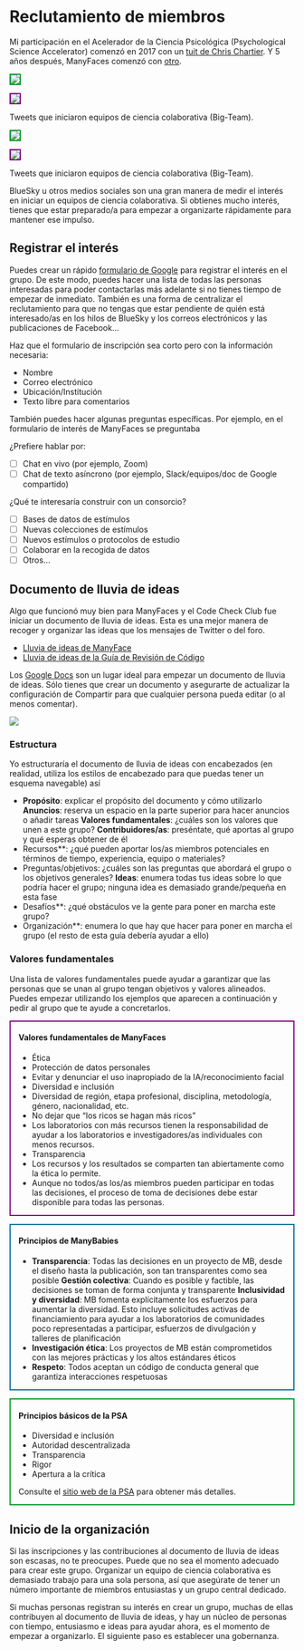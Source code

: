 # Reclutamiento de miembros

Mi participación en el Acelerador de la Ciencia Psicológica (Psychological Science Accelerator) comenzó en 2017 con un [tuit de Chris Chartier](https://twitter.com/CRChartier/status/901500936727781376). Y 5 años después, ManyFaces comenzó con [otro](https://twitter.com/LisaDeBruine/status/1486807497608466435).

::: {#fig-tweets .light-mode layout-ncol=2}

![](images/psa-tweet-light.png){fig-alt="Tweet de Chris Chartier: Es hora de empezar a construir un CERN para la ciencia psicológica" style="border:2px solid #009A2A;"}

![](images/manyfaces-tweet-light.png){fig-alt="Tweet de Lisa DeBruine: Big Team Science está creciendo. Me ha encantado mi participación en @PsySciAcc y creo que equipos como este y @Many_Babies, @BrRepInitiative, @ManyPrimates etc. son el futuro de la ciencia. Así que me he estado preguntando si es el momento de iniciar ManyFaces" style="border:2px solid purple;"}

Tweets que iniciaron equipos de ciencia colaborativa (Big-Team).
:::

::: {#fig-tweets .dark-mode layout-ncol=2}

![](images/psa-tweet-dark.png){fig-alt="Tweet de Chris Chartier: Es hora de empezar a construir un CERN para la ciencia psicológica" style="border:2px solid #009A2A;"}

![](images/manyfaces-tweet-dark.png){fig-alt="Tweet de Lisa DeBruine: Big Team Science está creciendo. Me ha encantado mi participación en @PsySciAcc y creo que equipos como este y @Many_Babies, @BrRepInitiative, @ManyPrimates etc. son el futuro de la ciencia. Así que me he estado preguntando si es el momento de iniciar ManyFaces" style="border:2px solid purple;"}

Tweets que iniciaron equipos de ciencia colaborativa (Big-Team).
:::

BlueSky u otros medios sociales son una gran manera de medir el interés en iniciar un equipos de ciencia colaborativa. Si obtienes mucho interés, tienes que estar preparado/a para empezar a organizarte rápidamente para mantener ese impulso.

## Registrar el interés {#sec-sp-reg-interest}

Puedes crear un rápido [formulario de Google](https://docs.google.com/forms/) para registrar el interés en el grupo. De este modo, puedes hacer una lista de todas las personas interesadas para poder contactarlas más adelante si no tienes tiempo de empezar de inmediato. También es una forma de centralizar el reclutamiento para que no tengas que estar pendiente de quién está interesado/as en los hilos de BlueSky y los correos electrónicos y las publicaciones de Facebook...

Haz que el formulario de inscripción sea corto pero con la información necesaria:

* Nombre
* Correo electrónico
* Ubicación/Institución
* Texto libre para comentarios

También puedes hacer algunas preguntas específicas. Por ejemplo, en el formulario de interés de ManyFaces se preguntaba

¿Prefiere hablar por:

- [ ] Chat en vivo (por ejemplo, Zoom)
- [ ] Chat de texto asíncrono (por ejemplo, Slack/equipos/doc de Google compartido)

¿Qué te interesaría construir con un consorcio?

- [ ] Bases de datos de estímulos
- [ ] Nuevas colecciones de estímulos
- [ ] Nuevos estímulos o protocolos de estudio
- [ ] Colaborar en la recogida de datos
- [ ] Otros...

## Documento de lluvia de ideas

Algo que funcionó muy bien para ManyFaces y el Code Check Club fue iniciar un documento de lluvia de ideas. Esta es una mejor manera de recoger y organizar las ideas que los mensajes de Twitter o del foro. 

* [Lluvia de ideas de ManyFace](https://docs.google.com/document/d/1X6b3am7zwDYXT2-TUR-a85-xG-cdrE8_vz9GICbwAl0/edit)
* [Lluvia de ideas de la Guía de Revisión de Código](https://docs.google.com/document/d/1cqrRDEYkhtZT9QRruZmUnPPN00VEo0fKV7cEyoluMnU/edit)

Los [Google Docs](https://docs.google.com/) son un lugar ideal para empezar un documento de lluvia de ideas. Sólo tienes que crear un documento y asegurarte de actualizar la configuración de Compartir para que cualquier persona pueda editar (o al menos comentar). 

![](images/google-doc-sharing-sp.png){fig-alt="La interfaz de compartir de Google Docs muestra las opciones para Cualquiera con un enlace: Espectador, Comentarista, Editor (marcado)"}

### Estructura

Yo estructuraría el documento de lluvia de ideas con encabezados (en realidad, utiliza los estilos de encabezado para que puedas tener un esquema navegable) así

* **Propósito**: explicar el propósito del documento y cómo utilizarlo
**Anuncios**: reserva un espacio en la parte superior para hacer anuncios o añadir tareas
**Valores fundamentales**: ¿cuáles son los valores que unen a este grupo?
**Contribuidores/as**: preséntate, qué aportas al grupo y qué esperas obtener de él
* Recursos**: ¿qué pueden aportar los/as miembros potenciales en términos de tiempo, experiencia, equipo o materiales?
* Preguntas/objetivos: ¿cuáles son las preguntas que abordará el grupo o los objetivos generales?
**Ideas**: enumera todas tus ideas sobre lo que podría hacer el grupo; ninguna idea es demasiado grande/pequeña en esta fase
* Desafíos**: ¿qué obstáculos ve la gente para poner en marcha este grupo?
* Organización**: enumera lo que hay que hacer para poner en marcha el grupo (el resto de esta guía debería ayudar a ello)

### Valores fundamentales

Una lista de valores fundamentales puede ayudar a garantizar que las personas que se unan al grupo tengan objetivos y valores alineados. Puedes empezar utilizando los ejemplos que aparecen a continuación y pedir al grupo que te ayude a concretarlos.

::: {style="border: 2px solid purple; padding: 0 1em;"}

#### Valores fundamentales de ManyFaces {-}

* Ética 
* Protección de datos personales
* Evitar y denunciar el uso inapropiado de la IA/reconocimiento facial
* Diversidad e inclusión
* Diversidad de región, etapa profesional, disciplina, metodología, género, nacionalidad, etc.
* No dejar que "los ricos se hagan más ricos"
* Los laboratorios con más recursos tienen la responsabilidad de ayudar a los laboratorios e investigadores/as individuales con menos recursos.
* Transparencia
* Los recursos y los resultados se comparten tan abiertamente como la ética lo permite.
* Aunque no todos/as los/as miembros pueden participar en todas las decisiones, el proceso de toma de decisiones debe estar disponible para todas las personas.

:::


::: {style="border: 2px solid #006D97; padding: 0 1em; margin-top: 1em;"}

#### Principios de ManyBabies {-}

* **Transparencia**: Todas las decisiones en un proyecto de MB, desde el diseño hasta la publicación, son tan transparentes como sea posible
**Gestión colectiva**: Cuando es posible y factible, las decisiones se toman de forma conjunta y transparente
**Inclusividad y diversidad**: MB fomenta explícitamente los esfuerzos para aumentar la diversidad. Esto incluye solicitudes activas de financiamiento para ayudar a los laboratorios de comunidades poco representadas a participar, esfuerzos de divulgación y talleres de planificación
* **Investigación ética**: Los proyectos de MB están comprometidos con las mejores prácticas y los altos estándares éticos
* **Respeto**: Todos aceptan un código de conducta general que garantiza interacciones respetuosas

:::

::: {style="border: 2px solid #009A2A; padding: 0 1em; margin-top: 1em;"}

#### Principios básicos de la PSA {-}

* Diversidad e inclusión
* Autoridad descentralizada
* Transparencia
* Rigor
* Apertura a la crítica

Consulte el [sitio web de la PSA](https://psysciacc.org/) para obtener más detalles.

:::

## Inicio de la organización

Si las inscripciones y las contribuciones al documento de lluvia de ideas son escasas, no te preocupes. Puede que no sea el momento adecuado para crear este grupo. Organizar un equipo de ciencia colaborativa es demasiado trabajo para una sola persona, así que asegúrate de tener un número importante de miembros entusiastas y un grupo central dedicado.

Si muchas personas registran su interés en crear un grupo, muchas de ellas contribuyen al documento de lluvia de ideas, y hay un núcleo de personas con tiempo, entusiasmo e ideas para ayudar ahora, es el momento de empezar a organizarlo. El siguiente paso es establecer una gobernanza.
